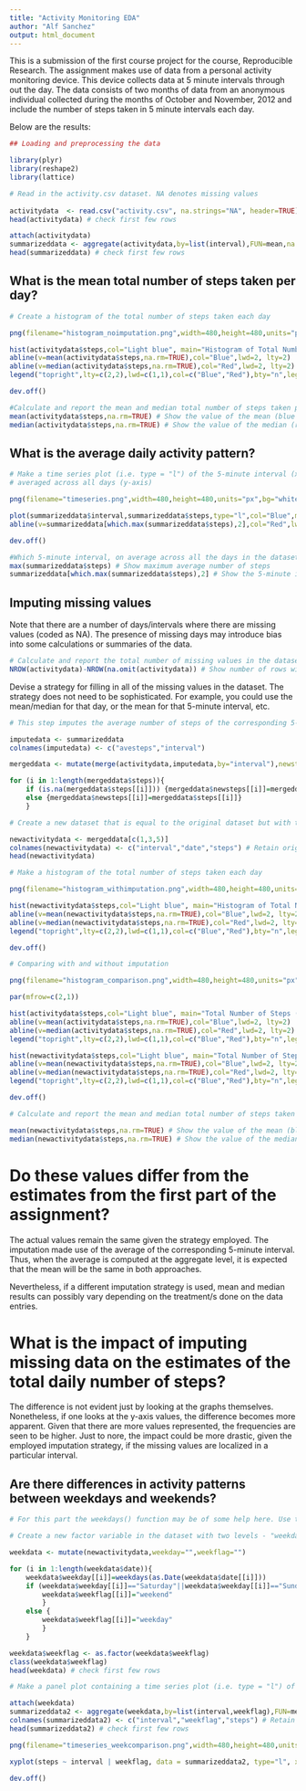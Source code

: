 ```yaml
---
title: "Activity Monitoring EDA"
author: "Alf Sanchez"
output: html_document
---
```

  
  
This is a submission of the first course project for the course, Reproducible Research. The assignment makes use of data from a personal activity monitoring device. This device collects data at 5 minute intervals through out the day. The data consists of two months of data from an anonymous individual collected during the months of October and November, 2012 and include the number of steps taken in 5 minute intervals each day.  
  
Below are the results:  
  
  
```r
## Loading and preprocessing the data

library(plyr)
library(reshape2)
library(lattice)

# Read in the activity.csv dataset. NA denotes missing values
 
activitydata  <- read.csv("activity.csv", na.strings="NA", header=TRUE)
head(activitydata) # check first few rows

attach(activitydata)
summarizeddata <- aggregate(activitydata,by=list(interval),FUN=mean,na.rm=TRUE)[c(2,4)]
head(summarizeddata) # check first few rows
```
  
## What is the mean total number of steps taken per day?  

```r
# Create a histogram of the total number of steps taken each day

png(filename="histogram_noimputation.png",width=480,height=480,units="px",bg="white")

hist(activitydata$steps,col="Light blue", main="Histogram of Total Number of Steps", xlab="Number of Steps")
abline(v=mean(activitydata$steps,na.rm=TRUE),col="Blue",lwd=2, lty=2)
abline(v=median(activitydata$steps,na.rm=TRUE),col="Red",lwd=2, lty=2)
legend("topright",lty=c(2,2),lwd=c(1,1),col=c("Blue","Red"),bty="n",legend=c("Mean","Median"))

dev.off()

#Calculate and report the mean and median total number of steps taken per day
mean(activitydata$steps,na.rm=TRUE) # Show the value of the mean (blue dashed line)
median(activitydata$steps,na.rm=TRUE) # Show the value of the median (red dashed line)

```
  
## What is the average daily activity pattern?  
  
```r
# Make a time series plot (i.e. type = "l") of the 5-minute interval (x-axis) and the average number of steps taken, 
# averaged across all days (y-axis)

png(filename="timeseries.png",width=480,height=480,units="px",bg="white")

plot(summarizeddata$interval,summarizeddata$steps,type="l",col="Blue",main="Average Number of Steps Taken", xlab="5-minute interval", ylab="Average # of Steps")
abline(v=summarizeddata[which.max(summarizeddata$steps),2],col="Red",lwd=2, lty=2)

dev.off()

#Which 5-minute interval, on average across all the days in the dataset, contains the maximum number of steps?
max(summarizeddata$steps) # Show maximum average number of steps
summarizeddata[which.max(summarizeddata$steps),2] # Show the 5-minute interval yielding the maximum
```
  
## Imputing missing values  
  
Note that there are a number of days/intervals where there are missing values (coded as NA). The presence of missing days may introduce bias into some calculations or summaries of the data.  
  
```r
# Calculate and report the total number of missing values in the dataset (i.e. the total number of rows with NAs)
NROW(activitydata)-NROW(na.omit(activitydata)) # Show number of rows with NA  

```
Devise a strategy for filling in all of the missing values in the dataset. The strategy does not need to be sophisticated. For example, you could use the mean/median for that day, or the mean for that 5-minute interval, etc.  
  
```r
# This step imputes the average number of steps of the corresponding 5-minute interval for missing data

imputedata <- summarizeddata
colnames(imputedata) <- c("avesteps","interval")

mergeddata <- mutate(merge(activitydata,imputedata,by="interval"),newsteps=0)

for (i in 1:length(mergeddata$steps)){  
	if (is.na(mergeddata$steps[[i]])) {mergeddata$newsteps[[i]]=mergeddata$avesteps[[i]]}
	else {mergeddata$newsteps[[i]]=mergeddata$steps[[i]]}
	}

# Create a new dataset that is equal to the original dataset but with the missing data filled in.

newactivitydata <- mergeddata[c(1,3,5)]
colnames(newactivitydata) <- c("interval","date","steps") # Retain original header names
head(newactivitydata)

# Make a histogram of the total number of steps taken each day 

png(filename="histogram_withimputation.png",width=480,height=480,units="px",bg="white")

hist(newactivitydata$steps,col="Light blue", main="Histogram of Total Number of Steps (With Imputation)", xlab="Number of Steps")
abline(v=mean(newactivitydata$steps,na.rm=TRUE),col="Blue",lwd=2, lty=2)
abline(v=median(newactivitydata$steps,na.rm=TRUE),col="Red",lwd=2, lty=2)
legend("topright",lty=c(2,2),lwd=c(1,1),col=c("Blue","Red"),bty="n",legend=c("Mean","Median"))

dev.off()

# Comparing with and without imputation

png(filename="histogram_comparison.png",width=480,height=480,units="px",bg="white")

par(mfrow=c(2,1))

hist(activitydata$steps,col="Light blue", main="Total Number of Steps (No Imputation)", xlab="Number of Steps")
abline(v=mean(activitydata$steps,na.rm=TRUE),col="Blue",lwd=2, lty=2)
abline(v=median(activitydata$steps,na.rm=TRUE),col="Red",lwd=2, lty=2)
legend("topright",lty=c(2,2),lwd=c(1,1),col=c("Blue","Red"),bty="n",legend=c("Mean","Median"))

hist(newactivitydata$steps,col="Light blue", main="Total Number of Steps (With Imputation)", xlab="Number of Steps")
abline(v=mean(newactivitydata$steps,na.rm=TRUE),col="Blue",lwd=2, lty=2)
abline(v=median(newactivitydata$steps,na.rm=TRUE),col="Red",lwd=2, lty=2)
legend("topright",lty=c(2,2),lwd=c(1,1),col=c("Blue","Red"),bty="n",legend=c("Mean","Median"))

dev.off()

# Calculate and report the mean and median total number of steps taken per day 

mean(newactivitydata$steps,na.rm=TRUE) # Show the value of the mean (blue dashed line)
median(newactivitydata$steps,na.rm=TRUE) # Show the value of the median (red dashed line)

```
# Do these values differ from the estimates from the first part of the assignment? 
  
The actual values remain the same given the strategy employed. The imputation made use of the average of the corresponding 5-minute interval. Thus, when the average is computed at the aggregate level, it is expected that the mean will be the same in both approaches.  
  
Nevertheless, if a different imputation strategy is used, mean and median results can possibly vary depending on the treatment/s done on the data entries.  
  
  
# What is the impact of imputing missing data on the estimates of the total daily number of steps?
  
The difference is not evident just by looking at the graphs themselves. Nonetheless, if one looks at the y-axis values, the difference becomes more apparent. Given that there are more values represented, the frequencies are seen to be higher. Just to nore, the impact could be more drastic, given the employed imputation strategy, if the missing values are localized in a particular interval.  
  
## Are there differences in activity patterns between weekdays and weekends?  
  
```r
# For this part the weekdays() function may be of some help here. Use the dataset with the filled-in missing values for this part.

# Create a new factor variable in the dataset with two levels - "weekday" and "weekend" indicating whether a given date is a weekday or weekend day.

weekdata <- mutate(newactivitydata,weekday="",weekflag="")

for (i in 1:length(weekdata$date)){
	weekdata$weekday[[i]]=weekdays(as.Date(weekdata$date[[i]]))
	if (weekdata$weekday[[i]]=="Saturday"||weekdata$weekday[[i]]=="Sunday") {
		weekdata$weekflag[[i]]="weekend"
		}
	else {
		weekdata$weekflag[[i]]="weekday"
		}
	}

weekdata$weekflag <- as.factor(weekdata$weekflag)
class(weekdata$weekflag)
head(weekdata) # check first few rows

# Make a panel plot containing a time series plot (i.e. type = "l") of the 5-minute interval (x-axis) and the average number of steps taken, averaged across all weekday days or weekend days (y-axis).

attach(weekdata)
summarizeddata2 <- aggregate(weekdata,by=list(interval,weekflag),FUN=mean,na.rm=TRUE)[c(1,2,5)]
colnames(summarizeddata2) <- c("interval","weekflag","steps") # Retain original header names
head(summarizeddata2) # check first few rows

png(filename="timeseries_weekcomparison.png",width=480,height=480,units="px",bg="white")

xyplot(steps ~ interval | weekflag, data = summarizeddata2, type="l", xlab="Interval", ylab="Number of steps", layout = c(1, 2))

dev.off()
```
